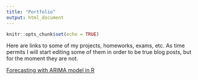 ```yaml
---
title: "Portfolio"
output: html_document
---
```


```r
knitr::opts_chunk$set(echo = TRUE)
```


Here are links to some of my projects, homeworks, exams, etc. As time permits I will start editing some of them in order to be true blog posts, but for the moment they are not.      

[Forecasting with ARIMA model in R](/portfolio/arima_forecast_in_R.html)

